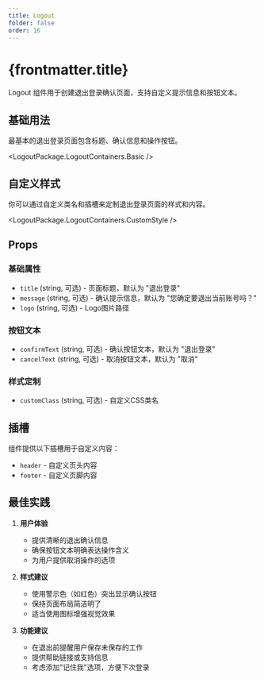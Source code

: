 ```yaml
---
title: Logout
folder: false
order: 16
---
```



# {frontmatter.title}

Logout 组件用于创建退出登录确认页面，支持自定义提示信息和按钮文本。

## 基础用法

最基本的退出登录页面包含标题、确认信息和操作按钮。

<LogoutPackage.LogoutContainers.Basic />

## 自定义样式

你可以通过自定义类名和插槽来定制退出登录页面的样式和内容。

<LogoutPackage.LogoutContainers.CustomStyle />

## Props

### 基础属性
- `title` (string, 可选) - 页面标题，默认为 "退出登录"
- `message` (string, 可选) - 确认提示信息，默认为 "您确定要退出当前账号吗？"
- `logo` (string, 可选) - Logo图片路径

### 按钮文本
- `confirmText` (string, 可选) - 确认按钮文本，默认为 "退出登录"
- `cancelText` (string, 可选) - 取消按钮文本，默认为 "取消"

### 样式定制
- `customClass` (string, 可选) - 自定义CSS类名

## 插槽

组件提供以下插槽用于自定义内容：

- `header` - 自定义页头内容
- `footer` - 自定义页脚内容

## 最佳实践

1. **用户体验**
   - 提供清晰的退出确认信息
   - 确保按钮文本明确表达操作含义
   - 为用户提供取消操作的选项

2. **样式建议**
   - 使用警示色（如红色）突出显示确认按钮
   - 保持页面布局简洁明了
   - 适当使用图标增强视觉效果

3. **功能建议**
   - 在退出前提醒用户保存未保存的工作
   - 提供帮助链接或支持信息
   - 考虑添加"记住我"选项，方便下次登录 
